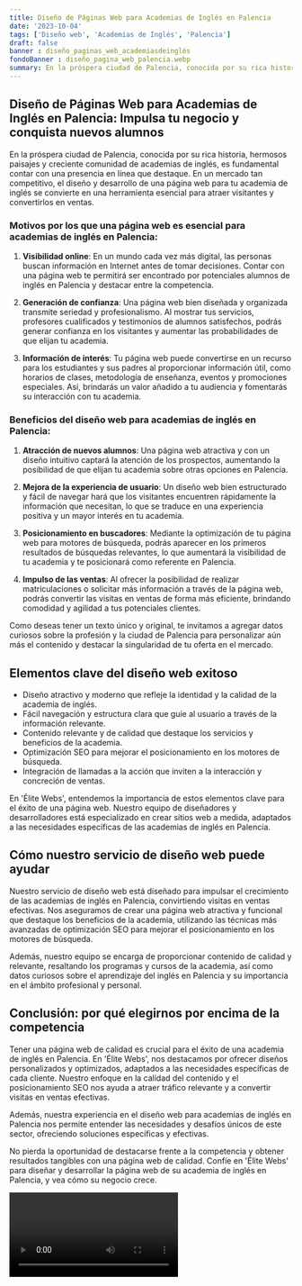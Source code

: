 ```yaml
---
title: Diseño de Páginas Web para Academias de Inglés en Palencia
date: '2023-10-04'
tags: ['Diseño web', 'Academias de Inglés', 'Palencia']
draft: false
banner : diseño_paginas_web_academiasdeinglés
fondoBanner : diseño_pagina_web_palencia.webp
summary: En la próspera ciudad de Palencia, conocida por su rica historia, hermosos paisajes y creciente comunidad de academias de inglés, es fundamental contar con una presencia en línea que destaque. En un mercado tan competitivo, el diseño y desarrollo de una página web para tu academia de inglés se convierte en una herramienta esencial para atraer visitantes y convertirlos en ventas.
---
```


## Diseño de Páginas Web para Academias de Inglés en Palencia: Impulsa tu negocio y conquista nuevos alumnos

En la próspera ciudad de Palencia, conocida por su rica historia, hermosos paisajes y creciente comunidad de academias de inglés, es fundamental contar con una presencia en línea que destaque. En un mercado tan competitivo, el diseño y desarrollo de una página web para tu academia de inglés se convierte en una herramienta esencial para atraer visitantes y convertirlos en ventas.

### Motivos por los que una página web es esencial para academias de inglés en Palencia:

1. **Visibilidad online**: En un mundo cada vez más digital, las personas buscan información en Internet antes de tomar decisiones. Contar con una página web te permitirá ser encontrado por potenciales alumnos de inglés en Palencia y destacar entre la competencia.

2. **Generación de confianza**: Una página web bien diseñada y organizada transmite seriedad y profesionalismo. Al mostrar tus servicios, profesores cualificados y testimonios de alumnos satisfechos, podrás generar confianza en los visitantes y aumentar las probabilidades de que elijan tu academia.

3. **Información de interés**: Tu página web puede convertirse en un recurso para los estudiantes y sus padres al proporcionar información útil, como horarios de clases, metodología de enseñanza, eventos y promociones especiales. Así, brindarás un valor añadido a tu audiencia y fomentarás su interacción con tu academia.

### Beneficios del diseño web para academias de inglés en Palencia:

1. **Atracción de nuevos alumnos**: Una página web atractiva y con un diseño intuitivo captará la atención de los prospectos, aumentando la posibilidad de que elijan tu academia sobre otras opciones en Palencia.

2. **Mejora de la experiencia de usuario**: Un diseño web bien estructurado y fácil de navegar hará que los visitantes encuentren rápidamente la información que necesitan, lo que se traduce en una experiencia positiva y un mayor interés en tu academia.

3. **Posicionamiento en buscadores**: Mediante la optimización de tu página web para motores de búsqueda, podrás aparecer en los primeros resultados de búsquedas relevantes, lo que aumentará la visibilidad de tu academia y te posicionará como referente en Palencia.

4. **Impulso de las ventas**: Al ofrecer la posibilidad de realizar matriculaciones o solicitar más información a través de la página web, podrás convertir las visitas en ventas de forma más eficiente, brindando comodidad y agilidad a tus potenciales clientes.

Como deseas tener un texto único y original, te invitamos a agregar datos curiosos sobre la profesión y la ciudad de Palencia para personalizar aún más el contenido y destacar la singularidad de tu oferta en el mercado.

<GifSeo />

<Cta />

## Elementos clave del diseño web exitoso

- Diseño atractivo y moderno que refleje la identidad y la calidad de la academia de inglés.
- Fácil navegación y estructura clara que guíe al usuario a través de la información relevante.
- Contenido relevante y de calidad que destaque los servicios y beneficios de la academia.
- Optimización SEO para mejorar el posicionamiento en los motores de búsqueda.
- Integración de llamadas a la acción que inviten a la interacción y concreción de ventas.

En 'Élite Webs', entendemos la importancia de estos elementos clave para el éxito de una página web. Nuestro equipo de diseñadores y desarrolladores está especializado en crear sitios web a medida, adaptados a las necesidades específicas de las academias de inglés en Palencia.

## Cómo nuestro servicio de diseño web puede ayudar

Nuestro servicio de diseño web está diseñado para impulsar el crecimiento de las academias de inglés en Palencia, convirtiendo visitas en ventas efectivas. Nos aseguramos de crear una página web atractiva y funcional que destaque los beneficios de la academia, utilizando las técnicas más avanzadas de optimización SEO para mejorar el posicionamiento en los motores de búsqueda.

Además, nuestro equipo se encarga de proporcionar contenido de calidad y relevante, resaltando los programas y cursos de la academia, así como datos curiosos sobre el aprendizaje del inglés en Palencia y su importancia en el ámbito profesional y personal.

## Conclusión: por qué elegirnos por encima de la competencia

Tener una página web de calidad es crucial para el éxito de una academia de inglés en Palencia. En 'Élite Webs', nos destacamos por ofrecer diseños personalizados y optimizados, adaptados a las necesidades específicas de cada cliente. Nuestro enfoque en la calidad del contenido y el posicionamiento SEO nos ayuda a atraer tráfico relevante y a convertir visitas en ventas efectivas.

Además, nuestra experiencia en el diseño web para academias de inglés en Palencia nos permite entender las necesidades y desafíos únicos de este sector, ofreciendo soluciones específicas y efectivas.

No pierda la oportunidad de destacarse frente a la competencia y obtener resultados tangibles con una página web de calidad. Confíe en 'Élite Webs' para diseñar y desarrollar la página web de su academia de inglés en Palencia, y vea cómo su negocio crece.

<Video />

<CtaBot job='Academias de Inglés' city='Palencia'/>

<Gmaps query='Palencia+españa+maps' />